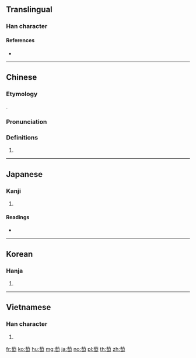 {{character info/new}}
==Translingual==

===Han character===
{{Han char|rn=140|rad=艸|as=08|sn=14|four=44727|canj=TPOU|ids=⿱艹匋}}

====References====
* {{Han ref|kx=1040.260|dkj=31252|dj=1499.160|hdz=53237.110|uh=8404|ud=33796|bh=B5E5|bd=46565}}

----

==Chinese==
{{zh-forms}}

===Etymology===
{{Han etyl}}
{{Han compound|alt1=艹|艸|匋|ls=psc|c1=s|c2=p}}.

===Pronunciation===
{{zh-pron
|m=táo,tao
|m-s=tao2
|c=tou4
|h=
|md=
|mn=tô/qz:tô͘
|w=3dau
|mc=y
|oc=y
|cat=
}}

===Definitions===
{{zh-hanzi}}

# {{zh-only|葡萄}}

----

==Japanese==

===Kanji===
{{ja-kanji|grade=|rs=艸08}}

# {{defn|lang=ja|sort=艸08}}

====Readings====
* {{ja-readings|goon=[[どう]] (dō) > [[だう]] (dau)|kanon=[[とう]] (tō) > [[たう]] (tau)|kun=[[ぶどう]] (budou) > [[ぶだう]] (budau)|nanori=}}

----

==Korean==

===Hanja===
{{ko-hanja|hangeul=도|eumhun=|rv=do|mr=to|y=to}}

# {{defn|lang=ko|sort=艸08}}

----

==Vietnamese==

===Han character===
{{vi-hantu|[[đào]]|rs=艸08}}

# {{defn|lang=vi|sort=艸08}}

[[fr:萄]]
[[ko:萄]]
[[hu:萄]]
[[mg:萄]]
[[ja:萄]]
[[no:萄]]
[[pl:萄]]
[[th:萄]]
[[zh:萄]]